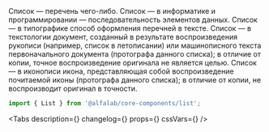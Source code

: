 


<Meta title='Components/List' component={List} id='List' />

<Story name='List'>
    <List
        tag={select('tag', TAG, 'ul')}
        marker={text('marker', '')}
        className={text('className', '')}
        dataTestId={text('dataTestId', '')}
    >
        <Typography.Text tag='span' view='primary-medium' color='primary'>
            Список — перечень чего-либо.
        </Typography.Text>
        <Typography.Text tag='span' view='primary-medium' color='primary'>
            Список — в информатике и программировании — последовательность элементов данных.
        </Typography.Text>
        <Typography.Text tag='span' view='primary-medium' color='primary'>
            Список — в типографике способ оформления перечней в тексте.
        </Typography.Text>
        <Typography.Text tag='span' view='primary-medium' color='primary'>
            Список — в текстологии документ, созданный в результате воспроизведения рукописи
            (например, список в летописании) или машинописного текста первоначального документа
            (протографа данного списка); в отличие от копии, точное воспроизведение оригинала не
            является целью.
        </Typography.Text>
        <Typography.Text tag='span' view='primary-medium' color='primary'>
            Список — в иконописи икона, представляющая собой воспроизведение почитаемой иконы
            (протографа данного списка); в отличие от копии, не воспроизводит оригинал в точности.
        </Typography.Text>
    </List>
</Story>

<ComponentHeader
    name='List'
    version={version}
    package='@alfalab/core-components/list'
    design='https://www.figma.com/file/cdNnkh2QdxuvYLrBm4cubM/Web-%3A%3A-Core-Default-Components?node-id=367%3A26194'
/>

```jsx
import { List } from '@alfalab/core-components/list';
```

<Tabs
    description={<Description />}
    changelog={<Changelog />}
    props={<ArgsTable of={ListTS} />}
    cssVars={<CssVars css={styles} />}
/>
